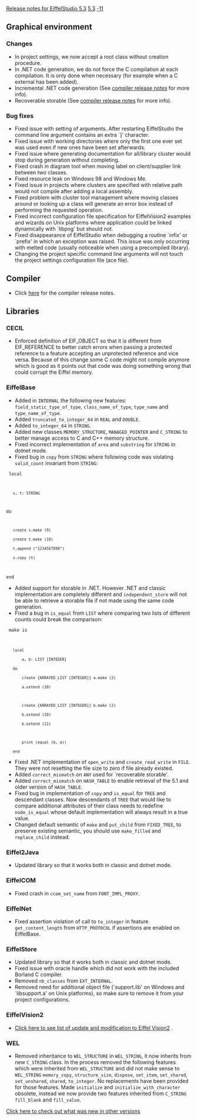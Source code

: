 [[Property:title|Release notes for EiffelStudio 5.3]]
[[Property:link_title|5.3]]
[[Property:weight|-11]]
==Graphical environment==

===Changes===
* In project settings, we now accept a root class without creation procedure.
* In .NET code generation, we do not force the C compilation at each compilation. It is only done when necessary (for example when a C external has been added).
* Incremental .NET code generation (See [[Major changes between ISE Eiffel 5.2 and ISE Eiffel 5.3|compiler release notes]]  for more info).
* Recoverable storable (See [[Major changes between ISE Eiffel 5.2 and ISE Eiffel 5.3|compiler release notes]]  for more info).

===Bug fixes===
* Fixed issue with setting of arguments. After restarting EiffelStudio the command line argument contains an extra `]' character.
* Fixed issue with working directories where only the first one ever set was used even if new ones have been set afterwards.
* Fixed issue where generating documentation for all/library cluster would stop during generation without completing.
* Fixed crash in diagram tool when moving label on client/supplier link between two classes.
* Fixed resource leak on Windows 98 and Windows Me.
* Fixed issue in projects where clusters are specified with relative path would not compile after adding a local assembly.
* Fixed problem with cluster tool management where moving classes around or looking up a class will generate an error box instead of performing the requested operation.
* Fixed incorrect configuration file specification for EiffelVision2 examples and wizards on Unix platforms where application could be linked dynamically with `libpng' but should not.
* Fixed disappearance of EiffelStudio when debugging a routine `infix' or `prefix' in which an exception was raised. This issue was only occurring with melted code (usually noticeable when using a precompiled library).
* Changing the project specific command line arguments will not touch the project settings configuration file (ace file).

==Compiler==
* Click [[Major changes between ISE Eiffel 5.2 and ISE Eiffel 5.3|here]]  for the compiler release notes. 

==Libraries==

===CECIL===
* Enforced definition of EIF_OBJECT so that it is different from EIF_REFERENCE to better catch errors when passing a protected reference to a feature accepting an unprotected reference and vice versa. Because of this change some C code might not compile anymore which is good as it points out that code was doing something wrong that could corrupt the Eiffel memory.

===EiffelBase===
* Added in <code> INTERNAL </code> the following new features: <code> field_static_type_of_type </code>, <code> class_name_of_type </code>, <code> type_name </code> and <code> type_name_of_type </code>. 
* Added <code> truncated_to_integer_64 </code> in <code> REAL </code> and <code> DOUBLE </code>. 
* Added <code> to_integer_64 </code> in <code> STRING </code>. 
* Added new classes <code> MEMORY_STRUCTURE </code>, <code> MANAGED_POINTER </code> and <code> C_STRING </code> to better manage access to C and C++ memory structure. 
* Fixed incorrect implementation of <code> area </code> and <code> substring </code> for <code> STRING </code> in dotnet mode. 
* Fixed bug in <code> copy </code> from <code> STRING </code> where following code was violating <code>valid_count</code> invariant from <code> STRING </code>: 
<code>
local
	s, t: STRING
do
	create s.make (9)
	create t.make (10) 
	t.append ("1234567890") 
	s.copy (t)
end</code>

* Added support for storable in .NET. However .NET and classic implementation are completely different and <code> independent_store </code> will not be able to retrieve a storable file if not made using the same code generation. 
* Fixed a bug in <code> is_equal </code> from <code> LIST </code> where comparing two lists of different counts could break the comparison: <br/>
<code>
make is
	local
		a, b: LIST [INTEGER]
	do
		create {ARRAYED_LIST [INTEGER]} a.make (2)
		a.extend (10)
		
		create {ARRAYED_LIST [INTEGER]} b.make (2)
		b.extend (10)
		b.extend (11)
		
		print (equal (b, a))
	end</code>

* Fixed .NET implementation of <code> open_write </code> and <code> create_read_write </code> in <code> FILE </code>. They were not resetting the file size to zero if file already existed. 
* Added <code>correct_mismatch</code> on <code>ANY</code> used for `recoverable storable'.
* Added <code>correct_mismatch</code> on <code>HASH_TABLE</code> to enable retrieval of the 5.1 and older version of <code>HASH_TABLE</code>.
* Fixed bug in implementation of <code>copy</code> and <code>is_equal</code> for <code>TREE</code> and descendant classes. Now descendants of <code>TREE</code> that would like to compare additional attributes of their class needs to redefine <code>node_is_equal</code> whose default implementation will always result in a true value.
* Changed default semantic of <code>make</code> and <code>put_child</code> from <code>FIXED_TREE</code>, to preserve existing semantic, you should use <code>make_filled</code> and <code>replace_child</code> instead. 

===Eiffel2Java===
* Updated library so that it works both in classic and dotnet mode.

===EiffelCOM===
* Fixed crash in <code>ccom_set_name</code> from <code>FONT_IMPL_PROXY</code>.

===EiffelNet===
* Fixed assertion violation of call to <code> to_integer </code> in feature <code> get_content_length </code> from <code> HTTP_PROTOCOL </code> if assertions are enabled on EiffelBase. 

===EiffelStore===
* Updated library so that it works both in classic and dotnet mode.
* Fixed issue with oracle handle which did not work with the included Borland C compiler.
* Removed <code> nb_classes </code> from <code> EXT_INTERNAL </code>. 
* Removed need for additional object file (`support.lib' on Windows and `libsupport.a' on Unix platforms), so make sure to remove it from your project configurations.

===EiffelVision2===
*  [[Revisions and Bug Fixes|Click here to see list of update and modification to Eiffel Vision2]] . 

===WEL===
* Removed inheritance to <code>WEL_STRUCTURE</code> in <code>WEL_STRING</code>, it now inherits from new <code>C_STRING</code> class. In the process removed the following features which were inherited from <code>WEL_STRUCTURE</code> and did not make sense to <code>WEL_STRING</code> <code>memory_copy</code>, <code>structure_size</code>, <code>dispose</code>, <code>set_item</code>, <code>set_shared</code>, <code>set_unshared</code>, <code>shared</code>, <code>to_integer</code>. No replacements have been provided for those features. Made <code>initialize</code> and <code>initialize_with_character</code> obsolete, instead we now provide two features inherited from <code>C_STRING</code> <code>fill_blank</code> and <code>fill_value</code>.

[[EiffelStudio release notes|Click here to check out what was new in other versions]]  




